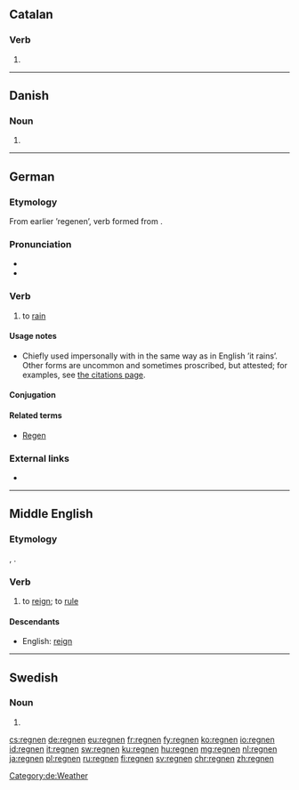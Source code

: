 ==Catalan==

===Verb===
{{head|ca|verb form}}

# {{ca-verb form of|p=3|n=pl|t=pres|m=ind|regnar}}

----

==Danish==

===Noun===
{{head|da|noun form|g=c}}

# {{singular definite of|regn|lang=da}}

----

==German==

===Etymology===
From earlier ’regenen’, verb formed from {{l|de|Regen}}.

===Pronunciation===
* {{audio|De-at-regnen.ogg|audio (Austria)|lang=de}}
* {{audio|De-regnen.ogg|Audio|lang=de}}

===Verb===
{{de-verb-weak|regnet|regnete|geregnet}}

# to [[rain]]

====Usage notes====
* Chiefly used impersonally with {{l|de|es}} in the same way as in English ’it rains’. Other forms are uncommon and sometimes proscribed, but attested; for examples, see [[Citations:regnen|the citations page]].

====Conjugation====
{{de-conj-weak|regn|geregnet|h|e}}

====Related terms====
* [[Regen]] {{g|m}}

===External links===
* {{R:Duden}}

[[Category:de:Weather]]

----

==Middle English==

===Etymology===
{{etyl|fro|enm}}, {{etyl|xno|enm}} {{term|regner|lang=fro}}.

===Verb===
{{enm-verb|stem=regn}}

# to [[reign]]; to [[rule]]

====Descendants====
* English: [[reign]]

----

==Swedish==

===Noun===
{{head|sv|noun form}}

# {{sv-noun-form-def-pl|regn}}

[[cs:regnen]]
[[de:regnen]]
[[eu:regnen]]
[[fr:regnen]]
[[fy:regnen]]
[[ko:regnen]]
[[io:regnen]]
[[id:regnen]]
[[it:regnen]]
[[sw:regnen]]
[[ku:regnen]]
[[hu:regnen]]
[[mg:regnen]]
[[nl:regnen]]
[[ja:regnen]]
[[pl:regnen]]
[[ru:regnen]]
[[fi:regnen]]
[[sv:regnen]]
[[chr:regnen]]
[[zh:regnen]]